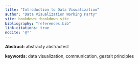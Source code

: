 ```yaml
---
title: "Introduction to Data Visualization"
author: "Data Visualization Working Party"
site: bookdown::bookdown_site
bibliography: "references.bib"
link-citations: true
nocite: '@*'
---
```


::: {custom-style=Abstract}
**Abstract:** abstracty abstractest
:::

:::{custom-style=keywords}
**keywords:** data visualization, communication, gestalt principles
:::
